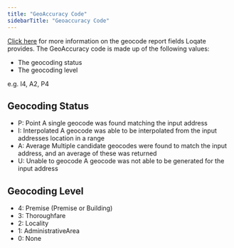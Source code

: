 ```yaml
---
title: "GeoAccuracy Code"
sidebarTitle: "Geoaccuracy Code"
---
```


[Click here](/support/geocode-accuracy-codes-demystified/) for more information on the geocode report fields Loqate provides. The GeoAccuracy code is made up of the following values:

- The geocoding status
- The geocoding level

e.g. I4, A2, P4

## Geocoding Status

- P: Point A single geocode was found matching the input address
- I: Interpolated A geocode was able to be interpolated from the input addresses location in a range
- A: Average Multiple candidate geocodes were found to match the input address, and an average of these was returned
- U: Unable to geocode A geocode was not able to be generated for the input address

## Geocoding Level

- 4: Premise (Premise or Building)
- 3: Thoroughfare
- 2: Locality
- 1: AdministrativeArea
- 0: None
